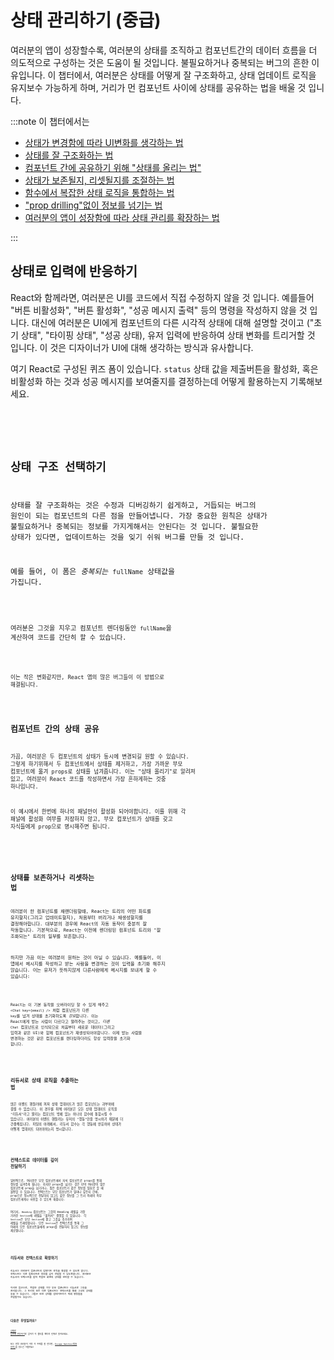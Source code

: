 
# 상태 관리하기 (중급)

여러분의 앱이 성장할수록, 여러분의 상태를 조직하고 컴포넌트간의 데이터 흐름을 더 의도적으로 구성하는 것은
도움이 될 것입니다. 불필요하거나 중복되는 버그의 흔한 이유입니다. 이 챕터에서, 여러분은 상태를 어떻게 잘 구조화하고, 상태 업데이트 로직을
유지보수 가능하게 하며, 거리가 먼 컴포넌트 사이에 상태를 공유하는 법을 배울 것 입니다.

:::note 이 챕터에서는

- [상태가 변경함에 따라 UI변화를 생각하는 법](https://beta.reactjs.org/learn/reacting-to-input-with-state)
- [상태를 잘 구조화하는 법](https://beta.reactjs.org/learn/choosing-the-state-structure)
- [컴포넌트 간에 공유하기 위해 "상태를 올리는 법"](https://beta.reactjs.org/learn/sharing-state-between-components)
- [상태가 보존될지, 리셋될지를 조절하는 법](https://beta.reactjs.org/learn/preserving-and-resetting-state)
- [함수에서 복잡한 상태 로직을 통합하는 법](https://beta.reactjs.org/learn/extracting-state-logic-into-a-reducer)
- ["prop drilling"없이 정보를 넘기는 법](https://beta.reactjs.org/learn/passing-data-deeply-with-context)
- [여러분의 앱이 성장함에 따라 상태 관리를 확장하는 법](https://beta.reactjs.org/learn/scaling-up-with-reducer-and-context)

:::

## 상태로 입력에 반응하기

React와 함께라면, 여러분은 UI를 코드에서 직접 수정하지 않을 것 입니다. 예를들어 "버튼 비활성화", "버튼 활성화", "성공 메시지 출력" 등의 명령을 작성하지 않을 것 입니다.
대신에 여러분은 UI에게 컴포넌트의 다른 시각적 상태에 대해 설명할 것이고 ("초기 상태", "타이핑 상태", "성공 상태), 유저 입력에 반응하여 상태 변화를 트리거할 것 입니다.
이 것은 디자이너가 UI에 대해 생각하는 방식과 유사합니다.

여기 React로 구성된 퀴즈 폼이 있습니다. `status` 상태 값을 제출버튼을 활성화, 혹은 비활성화 하는 것과 성공 메시지를 보여줄지를 결정하는데 어떻게 활용하는지 기록해보세요.

<Code src="https://codesandbox.io/s/5cw764?file=%2FApp.js&utm_medium=sandpack" />

<Card
  title="Ready to learn this topic?"
  description="상태로 입력에 반응하는 법을 읽고 상태기반의 마음가짐으로 상호작용에 접근하는 법을 배워보세요"
  link="https://beta.reactjs.org/learn/reacting-to-input-with-state"
/>

## 상태 구조 선택하기

상태를 잘 구조화하는 것은 수정과 디버깅하기 쉽게하고, 거듭되는 버그의 원인이 되는 컴포넌트의 다른 점을 만들어냅니다.
가장 중요한 원칙은 상태가 불필요하거나 중복되는 정보를 가지게해서는 안된다는 것 입니다. 불필요한 상태가 있다면, 업데이트하는 것을 잊기 쉬워
버그를 만들 것 입니다.

예를 들어, 이 폼은 _중복되는_ `fullName` 상태값을 가집니다.

<Code src="https://codesandbox.io/s/3w14pb?file=%2FApp.js&utm_medium=sandpack" />

여러분은 그것을 지우고 컴포넌트 렌더링동안 `fullName`을 계산하여 코드를 간단히 할 수 있습니다.

<Code src="https://codesandbox.io/s/b8ive6?file=%2FApp.js&utm_medium=sandpack" />

이는 작은 변화같지만, React 앱의 많은 버그들이 이 방법으로 해결됩니다.

<Card
  title="Ready to learn this topic?"
  description="상태 구조를 선택하는 법을 읽고, 버그를 피하기위한 상태의 형태를 디자인하는 법을 배워보세요"
  link="https://beta.reactjs.org/learn/choosing-the-state-structure"
/>

## 컴포넌트 간의 상태 공유

가끔, 여러분은 두 컴포넌트의 상태가 동시에 변경되길 원할 수 있습니다. 그렇게 하기위해서 두 컴포넌트에서 상태를 제거하고,
가장 가까운 부모 컴포넌트에 옮겨 props로 상태를 넘겨줍니다. 이는 "상태 올리기"로 알려져 있고,
여러분이 React 코드를 작성하면서 가장 흔하게하는 것중 하나입니다.

이 예시에서 한번에 하나의 패널만이 활성화 되어야합니다. 이를 위해 각 패널에 활성화 여부를 저장하지 않고,
부모 컴포넌트가 상태를 갖고 자식들에게 prop으로 명시해주면 됩니다.

<Code src="https://codesandbox.io/s/1jkdgm?file=%2FApp.js&utm_medium=sandpack" />

<Card
  title="Ready to learn this topic?"
  description="컴포넌트간에 상태공유를 읽고 상태를 올려 컴포넌트의 동기화를 유지하는 법을 배워보세요"
  link="https://beta.reactjs.org/learn/sharing-state-between-components"
/>

## 상태를 보존하거나 리셋하는 법

여러분이 한 컴포넌트를 재랜더링할때, React는 트리의 어떤 파트를 유지할지(그리고 업데이트할지),
처음부터 버리거나 재생성할지를 결정해야합니다. 대부분의 경우에 React의 자동 동작이 충분히 잘 작동합니다.
기본적으로, React는 이전에 렌더링된 컴포넌트 트리와 "잘 조화되는" 트리의 일부를 보존합니다.

하지만 가끔 이는 여러분이 원하는 것이 아닐 수 있습니다. 예를들어, 이 앱에서 메시지를 작성하고 받는 사람을 변경하는 것이
입력을 초기화 해주지 않습니다. 이는 유저가 뜻하지않게 다른사람에게 메시지를 보내게 할 수 있습니다:

<Code src="https://codesandbox.io/s/sqenxp?file=%2FApp.js&utm_medium=sandpack" />

React는 이 기본 동작을 오버라이딩 할 수 있게 해주고 `<Chat key={email} />` 처럼 컴포넌트가
다른 `key`를 넘겨 상태를 초기화하도록 *강요*합니다. 이는 React에게 받는 사람이 다르다고 알려주는 것이고,
_다른_ `Chat` 컴포넌트로 인식되므로 처음부터 새로운 데이터(그리고 입력과 같은 UI)와 함께 컴포넌트가 재생성되어야합니다.
이제 받는 사람을 변경하는 것은 같은 컴포넌트를 렌더링하더라도 항상 입력창을 초기화 합니다.

<Code src="https://codesandbox.io/s/tbjofg?file=%2FApp.js&utm_medium=sandpack" />

<Card
  title="Ready to learn this topic?"
  description="상태를 보존하거나 초기화하는 법을 읽고 상태의 생애주기와 그 것을 컨트롤하는 법을 배워보세요"
  link="https://beta.reactjs.org/learn/preserving-and-resetting-state"
/>

## 리듀서로 상태 로직을 추출하는 법

많은 이벤트 핸들러에 퍼져 상태 업데이트가 많은 컴포넌트는 과부하에 걸릴 수 있습니다. 이 경우를 위해
여러분은 모든 상태 업데이트 로직을 "리듀서"라고 불리는 컴포넌트 밖에 있는 하나의 함수에 통합시킬 수 있습니다.
여러분의 이벤트 핸들러는 유저의 "행동"만을 명시하기 때문에 더 간결해집니다. 파일의 아래에서, 리듀서 함수는
각 행동에 반응하여 상태가 어떻게 업데이트 되어야하는지 명시합니다.

<Code src="https://codesandbox.io/s/39bmj9?file=%2FApp.js&utm_medium=sandpack" />

<Card
  title="Ready to learn this topic?"
  description="리듀서로 상태 로직을 추출하기를 읽고 리듀서 함수에 로직을 통합하는 법을 배워보세요"
  link="https://beta.reactjs.org/learn/extracting-state-logic-into-a-reducer"
/>

## 컨텍스트로 데이터를 깊이 전달하기

일반적으로, 여러분은 부모 컴포넌트에서 자식 컴포넌트로 props를 통해 정보를 넘겨주게 됩니다.
하지만 props를 넘기는 것은 만약 여러분이 많은 컴포넌트에 prop을 넘기거나, 많은 컴포넌트가 같은 정보를 필요로
할 때 불편할 수 있습니다. 컨텍스트는 부모 컴포넌트가 얼마나 깊든지 간에,
prop으로 명시적으로 전달하지 않고도 같은 정보를 그 트리 아래의 아무 컴포넌트에게나 사용할 수 있도록 해줍니다.

여기서, `Heading` 컴포넌트는 그것의 Heading 레벨을 가장 가까운 `Section`에 레벨을 "물어서" 결정할 수 있습니다.
각 `Section`은 부모 `Section`에 묻고 그것을 추가하여 레벨을 트래킹합니다. 모든 `Section`은 컨텍스트를 통해
그 아래의 모든 컴포넌트들에게 props를 전달하지 않고도 정보를 제공합니다.

<Code src="https://codesandbox.io/s/sbhymf?file=%2FApp.js&utm_medium=sandpack" />

<Card
  title="Ready to learn this topic?"
  description="컨텍스트로 데이터를 깊이 전달하기를 읽고 props를 전달하는 것 대신 컨텍스트를 사용하는 법을 배워보세요."
  link="https://beta.reactjs.org/learn/passing-data-deeply-with-context"
/>

## 리듀서와 컨텍스트로 확장하기

리듀서는 여러분이 컴포넌트의 업데이트 로직을 통합할 수 있도록 합니다. 컨텍스트는 다른 컴포넌트로 정보를 깊이 전달할 수 있도록합니다.
여러분은 리듀서와 컨텍스트를 합쳐 복잡한 화면의 상태를 관리할 수 있습니다.

이러한 접근으로, 복잡한 상태를 가진 부모 컴포넌트는 리듀서로 그것을 관리합니다. 그 트리의 모든 다른 컴포넌트는
컨텍스트를 통해 그것의 상태를 읽을 수 있습니다. 그들은 또한 상태를 업데이트하기 위해 행동들을 전달할수도 있습니다.

<Code src="https://codesandbox.io/s/rxg0dv?file=%2FApp.js&utm_medium=sandpack" />

<Card
  title="Ready to learn this topic?"
  description="리듀서와 컨텍스트로 확장하기를 읽고 성장하는 앱에서 상태관리가 어떻게 확장되는지를 배워보세요 "
  link="https://beta.reactjs.org/learn/scaling-up-with-reducer-and-context"
/>

## 다음은 무엇일까요?

[상태로 입력에 반응하기](https://beta.reactjs.org/learn/reacting-to-input-with-state)로 넘어가 이 챕터를 페이지 단위로 읽어보세요.

또는 만약 여러분이 이미 이 주제를 잘 안다면, [Escape Hatches(탈출 장치)](https://beta.reactjs.org/learn/escape-hatches)를 읽는건 어떨까요?
